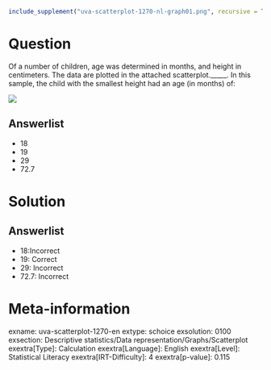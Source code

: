 ```r
include_supplement("uva-scatterplot-1270-nl-graph01.png", recursive = TRUE)
```

Question
========

Of a number of children, age was determined in months, and height in centimeters. The data are plotted in the attached scatterplot._____. In this sample, the child with the smallest height had an age (in months) of:

![](uva-scatterplot-1270-nl-graph01.png)

Answerlist
----------

* 18
* 19
* 29
* 72.7

Solution
========

Answerlist
----------

* 18:Incorrect
* 19: Correct
* 29: Incorrect
* 72.7: Incorrect

Meta-information
================
exname: uva-scatterplot-1270-en
extype: schoice
exsolution: 0100
exsection: Descriptive statistics/Data representation/Graphs/Scatterplot
exextra[Type]: Calculation
exextra[Language]: English
exextra[Level]: Statistical Literacy
exextra[IRT-Difficulty]: 4
exextra[p-value]: 0.115
